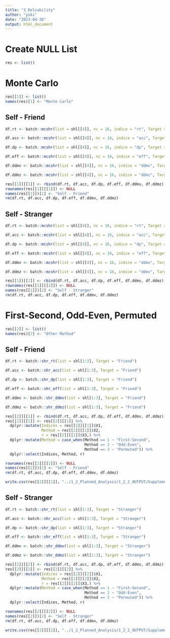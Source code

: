 ```yaml
---
title: "3_Reliability"
author: "yuki"
date: "2023-04-30"
output: html_document
---
```

# Create NULL List
```r
res <- list()
```

# Monte Carlo
```r
res[[1]] <- list()
names(res)[1] <- "Monte Carlo"
```

## Self - Friend
```r
df.rt <- batch::mcshr(list = shl[[4]], nc = 16, indice = "rt", Target = "Friend")

df.acc <- batch::mcshr(list = shl[[4]], nc = 16, indice = "acc", Target = "Friend")

df.dp <- batch::mcshr(list = shl[[4]], nc = 16, indice = "dp", Target = "Friend")

df.eff <- batch::mcshr(list = shl[[4]], nc = 16, indice = "eff", Target = "Friend")

df.ddmv <- batch::mcshr(list = shl[[4]], nc = 16, indice = "ddmv", Target = "Friend")

df.ddmz <- batch::mcshr(list = shl[[4]], nc = 16, indice = "ddmz", Target = "Friend")
```

```r
res[[1]][[1]] <- rbind(df.rt, df.acc, df.dp, df.eff, df.ddmv, df.ddmz)
rownames(res[[1]][[1]]) <- NULL
names(res[[1]])[1] <- "Self - Friend"
rm(df.rt, df.acc, df.dp, df.eff, df.ddmv, df.ddmz)
```

## Self - Stranger
```r
df.rt <- batch::mcshr(list = shl[[4]], nc = 16, indice = "rt", Target = "Stranger")

df.acc <- batch::mcshr(list = shl[[4]], nc = 16, indice = "acc", Target = "Stranger")

df.dp <- batch::mcshr(list = shl[[4]], nc = 16, indice = "dp", Target = "Stranger")

df.eff <- batch::mcshr(list = shl[[4]], nc = 16, indice = "eff", Target = "Stranger")

df.ddmv <- batch::mcshr(list = shl[[4]], nc = 16, indice = "ddmv", Target = "Stranger")

df.ddmz <- batch::mcshr(list = shl[[4]], nc = 16, indice = "ddmz", Target = "Stranger")
```

```r
res[[1]][[2]] <- rbind(df.rt, df.acc, df.dp, df.eff, df.ddmv, df.ddmz)
rownames(res[[1]][[2]]) <- NULL
names(res[[1]])[2] <- "Self - Stranger"
rm(df.rt, df.acc, df.dp, df.eff, df.ddmv, df.ddmz)
```

# First-Second, Odd-Even, Permuted
```r
res[[2]] <- list()
names(res)[2] <- "Other Method"
```

## Self - Friend
```r
df.rt <- batch::shr_rt(list = shl[1:3], Target = "Friend")

df.acc <- batch::shr_acc(list = shl[1:3], Target = "Friend")

df.dp <- batch::shr_dp(list = shl[1:3], Target = "Friend")

df.eff <- batch::shr_eff(list = shl[1:3], Target = "Friend")

df.ddmv <- batch::shr_ddmv(list = shl[1:3], Target = "Friend")

df.ddmz <- batch::shr_ddmz(list = shl[1:3], Target = "Friend")
```

```r
res[[2]][[1]] <- rbind(df.rt, df.acc, df.dp, df.eff, df.ddmv, df.ddmz)
res[[2]][[1]] <- res[[2]][[1]] %>%
  dplyr::mutate(Indices = res[[2]][[1]]$X1,
                Method = res[[2]][[1]]$X2,
                r = res[[2]][[1]]$X3,) %>%
  dplyr::mutate(Method = case_when(Method == 1 ~ "First-Second",
                                   Method == 2 ~ "Odd-Even",
                                   Method == 3 ~ "Permuted")) %>%
  dplyr::select(Indices, Method, r)

rownames(res[[2]][[1]]) <- NULL
names(res[[2]])[1] <- "Self - Friend"
rm(df.rt, df.acc, df.dp, df.eff, df.ddmv, df.ddmz)
```

```r
write.csv(res[[2]][[1]], "../1_2_Planned_Analysis/1_2_2_OUTPUT/Supplementary_Table_1.csv", row.names = FALSE)
```

## Self - Stranger
```r
df.rt <- batch::shr_rt(list = shl[1:3], Target = "Stranger")

df.acc <- batch::shr_acc(list = shl[1:3], Target = "Stranger")

df.dp <- batch::shr_dp(list = shl[1:3], Target = "Stranger")

df.eff <- batch::shr_eff(list = shl[1:3], Target = "Stranger")

df.ddmv <- batch::shr_ddmv(list = shl[1:3], Target = "Stranger")

df.ddmz <- batch::shr_ddmz(list = shl[1:3], Target = "Stranger")
```

```r
res[[2]][[2]] <- rbind(df.rt, df.acc, df.dp, df.eff, df.ddmv, df.ddmz)
res[[2]][[2]] <- res[[2]][[2]] %>%
  dplyr::mutate(Indices = res[[2]][[2]]$X1,
                Method = res[[2]][[2]]$X2,
                r = res[[2]][[2]]$X3,) %>%
  dplyr::mutate(Method = case_when(Method == 1 ~ "First-Second",
                                   Method == 2 ~ "Odd-Even",
                                   Method == 3 ~ "Permuted")) %>%
  dplyr::select(Indices, Method, r)

rownames(res[[2]][[2]]) <- NULL
names(res[[2]])[2] <- "Self - Stranger"
rm(df.rt, df.acc, df.dp, df.eff, df.ddmv, df.ddmz)
```

```r
write.csv(res[[2]][[2]], "../1_2_Planned_Analysis/1_2_2_OUTPUT/Supplementary_Table_2.csv", row.names = FALSE)
```